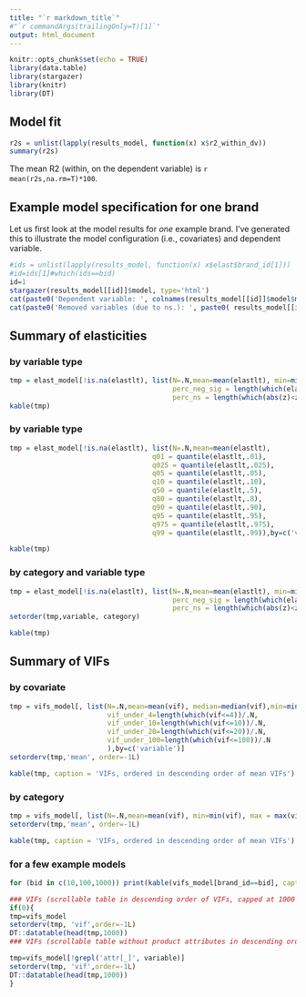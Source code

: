 ```yaml
---
title: "`r markdown_title`" 
#"`r commandArgs(trailingOnly=T)[1]`"
output: html_document
---
```


```r
knitr::opts_chunk$set(echo = TRUE)
library(data.table)
library(stargazer)
library(knitr)
library(DT)

```

## Model fit

```r
r2s = unlist(lapply(results_model, function(x) x$r2_within_dv))
summary(r2s)
```

The mean R2 (within, on the dependent variable) is `r mean(r2s,na.rm=T)*100`.

## Example model specification for one brand

Let us first look at the model results for *one* example brand. I've generated this to illustrate the model configuration (i.e., covariates) and dependent variable.

```r
#ids = unlist(lapply(results_model, function(x) x$elast$brand_id[1]))
#id=ids[1]#which(ids==bid)
id=1
stargazer(results_model[[id]]$model, type='html')
cat(paste0('Dependent variable: ', colnames(results_model[[id]]$model$model)[id]), fill =T)
cat(paste0('Removed variables (due to ns.): ', paste0( results_model[[id]]$kicked_out_coefs, collapse=', ')), fill =T)

```

## Summary of elasticities

### by variable type

```r


tmp = elast_model[!is.na(elastlt), list(N=.N,mean=mean(elastlt), min=min(elastlt), max = max(elastlt), sd=sd(elastlt), perc_pos_sig = length(which(elastlt>0&abs(z)>=zval_sig))/.N,
                                        perc_neg_sig = length(which(elastlt<0&abs(z)>=zval_sig))/.N,
                                        perc_ns = length(which(abs(z)<zval_sig))/.N),by=c('variable')]
kable(tmp)
```

### by variable type

```r

tmp = elast_model[!is.na(elastlt), list(N=.N,mean=mean(elastlt), 
                                   q01 = quantile(elastlt,.01),
                                   q025 = quantile(elastlt,.025),
                                   q05 = quantile(elastlt,.05),
                                   q10 = quantile(elastlt,.10),
                                   q50 = quantile(elastlt,.5),
                                   q80 = quantile(elastlt,.8),
                                   q90 = quantile(elastlt,.90),
                                   q95 = quantile(elastlt,.95),
                                   q975 = quantile(elastlt,.975),
                                   q99 = quantile(elastlt,.99)),by=c('variable')]

kable(tmp)
```

### by category and variable type

```r

tmp = elast_model[!is.na(elastlt), list(N=.N,mean=mean(elastlt), min=min(elastlt), max = max(elastlt), sd=sd(elastlt), perc_pos_sig = length(which(elastlt>0&abs(z)>=zval_sig))/.N,
                                        perc_neg_sig = length(which(elastlt<0&abs(z)>=zval_sig))/.N,
                                        perc_ns = length(which(abs(z)<zval_sig))/.N),by=c('variable', 'category')]
setorder(tmp,variable, category)

kable(tmp)

```

## Summary of VIFs

### by covariate

```r

tmp = vifs_model[, list(N=.N,mean=mean(vif), median=median(vif),min=min(vif), max = max(vif),
                        vif_under_4=length(which(vif<=4))/.N, 
                        vif_under_10=length(which(vif<=10))/.N,
                        vif_under_20=length(which(vif<=20))/.N,
                        vif_under_100=length(which(vif<=100))/.N
                        ),by=c('variable')]
setorderv(tmp,'mean', order=-1L)

kable(tmp, caption = 'VIFs, ordered in descending order of mean VIFs')

```

### by category

```r

tmp = vifs_model[, list(N=.N,mean=mean(vif), min=min(vif), max = max(vif)),by=c('category')]
setorderv(tmp,'mean', order=-1L)

kable(tmp, caption = 'VIFs, ordered in descending order of mean VIFs')

```

### for a few example models

```r
for (bid in c(10,100,1000)) print(kable(vifs_model[brand_id==bid], caption = paste0('VIFs for brand_id ', bid)))
```



```r
### VIFs (scrollable table in descending order of VIFs, capped at 1000 entries)
if(0){
tmp=vifs_model
setorderv(tmp, 'vif',order=-1L)
DT::datatable(head(tmp,1000))
### VIFs (scrollable table without product attributes in descending order of VIFs, capped at 1000 entries)

tmp=vifs_model[!grepl('attr[_]', variable)]
setorderv(tmp, 'vif',order=-1L)
DT::datatable(head(tmp,1000))
}
```
